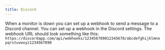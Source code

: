 ```yaml
---
title: Discord
---
```


When a monitor is down you can set up a webhook to send a message to a Discord
channel. You can set up a webhook in the Discord settings. The webhook URL
should look something like this:
`https://discordapp.com/api/webhooks/123456789012345678/abcdefghijklmnopqrstuvwxyz1234567890`
